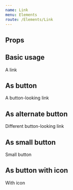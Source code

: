 ```yaml
---
name: Link
menu: Elements
route: /Elements/Link
---
```



## Props
<PropsTable of={Link} />

## Basic usage
<Playground wrapper={Wrapper}>
  <Link href="#basic-usage">A link</Link>
</Playground>

## As button
<Playground wrapper={Wrapper}>
  <Link href="#as-button" variant="button-primary">A button-looking link</Link>
</Playground>

## As alternate button
<Playground wrapper={Wrapper}>
  <Link href="#as-alternate-button" variant="button-alternate">Different button-looking link</Link>
</Playground>

## As small button
<Playground wrapper={Wrapper}>
  <Link href="#as-small-button" variant="button-primary" small>Small button</Link>
</Playground>

## As button with icon
<Playground wrapper={Wrapper}>
  <Link href="#as-button-with-icon" variant="button-primary" icon="windmill" hideArrow>With icon</Link>
</Playground>
